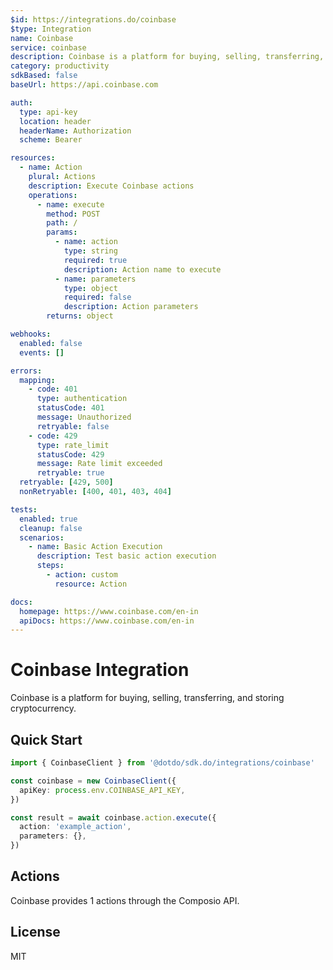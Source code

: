 ```yaml
---
$id: https://integrations.do/coinbase
$type: Integration
name: Coinbase
service: coinbase
description: Coinbase is a platform for buying, selling, transferring, and storing cryptocurrency.
category: productivity
sdkBased: false
baseUrl: https://api.coinbase.com

auth:
  type: api-key
  location: header
  headerName: Authorization
  scheme: Bearer

resources:
  - name: Action
    plural: Actions
    description: Execute Coinbase actions
    operations:
      - name: execute
        method: POST
        path: /
        params:
          - name: action
            type: string
            required: true
            description: Action name to execute
          - name: parameters
            type: object
            required: false
            description: Action parameters
        returns: object

webhooks:
  enabled: false
  events: []

errors:
  mapping:
    - code: 401
      type: authentication
      statusCode: 401
      message: Unauthorized
      retryable: false
    - code: 429
      type: rate_limit
      statusCode: 429
      message: Rate limit exceeded
      retryable: true
  retryable: [429, 500]
  nonRetryable: [400, 401, 403, 404]

tests:
  enabled: true
  cleanup: false
  scenarios:
    - name: Basic Action Execution
      description: Test basic action execution
      steps:
        - action: custom
          resource: Action

docs:
  homepage: https://www.coinbase.com/en-in
  apiDocs: https://www.coinbase.com/en-in
---
```


# Coinbase Integration

Coinbase is a platform for buying, selling, transferring, and storing cryptocurrency.

## Quick Start

```typescript
import { CoinbaseClient } from '@dotdo/sdk.do/integrations/coinbase'

const coinbase = new CoinbaseClient({
  apiKey: process.env.COINBASE_API_KEY,
})

const result = await coinbase.action.execute({
  action: 'example_action',
  parameters: {},
})
```

## Actions

Coinbase provides 1 actions through the Composio API.

## License

MIT
